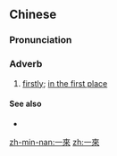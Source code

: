 {{also|一来}}
==Chinese==
{{zh-forms|s=一来}}

===Pronunciation===
{{zh-pron
|m=一lái
|c=jat1 loi4
|h=pfs=yit-lòi
|mn=it-lâi
|cat=adv
}}

===Adverb===
{{zh-adv}}

# [[firstly]]; [[in the first place]]

====See also====
* {{zh-l|二來}}

[[zh-min-nan:一來]]
[[zh:一來]]